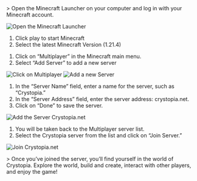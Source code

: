 <TagLinks tag="howtojoin" title="How to join Crystopia?" type="text-5xl" />

<TagLinks tag="step1" title="Step 1: Launch Minecraft" type="text-5xl" />
> Open the Minecraft Launcher on your computer and log in with your Minecraft account.

![Open the Minecraft Launcher](https://cdn.xyzhub.link/u/vSBov3.png)

1. Click play to start Minecraft
2. Select the latest Minecraft Version (1.21.4)

<TagLinks tag="step2" title="Step 2: Go to Multiplayer" type="text-5xl" />

1. Click on “Multiplayer” in the Minecraft main menu.
2. Select “Add Server” to add a new server

![Click on Multiplayer](https://cdn.xyzhub.link/u/eyp53G.png)
![Add a new Server](https://cdn.xyzhub.link/u/DSFH7U.png)

<TagLinks tag="step3" title="Step 3: Add the Server Crystopia.net" type="text-5xl" />

1. In the “Server Name” field, enter a name for the server, such as “Crystopia.”
2. In the “Server Address” field, enter the server address: crystopia.net.
3. Click on “Done” to save the server.

![Add the Server Crystopia.net](https://cdn.xyzhub.link/u/YFwnw2.png)

<TagLinks tag="step4" title="Step 4: Join the Crystopia Server" type="text-5xl" />

1. You will be taken back to the Multiplayer server list.
2. Select the Crystopia server from the list and click on “Join Server.”

![Join Crystopia.net](https://cdn.xyzhub.link/u/zNCOBY.png)

<TagLinks tag="step5" title="Step 5: Enjoy Crystopia!" type="text-5xl" />
> Once you’ve joined the server, you’ll find yourself in the world of Crystopia. Explore the world, build and create, interact with other players, and enjoy the game!